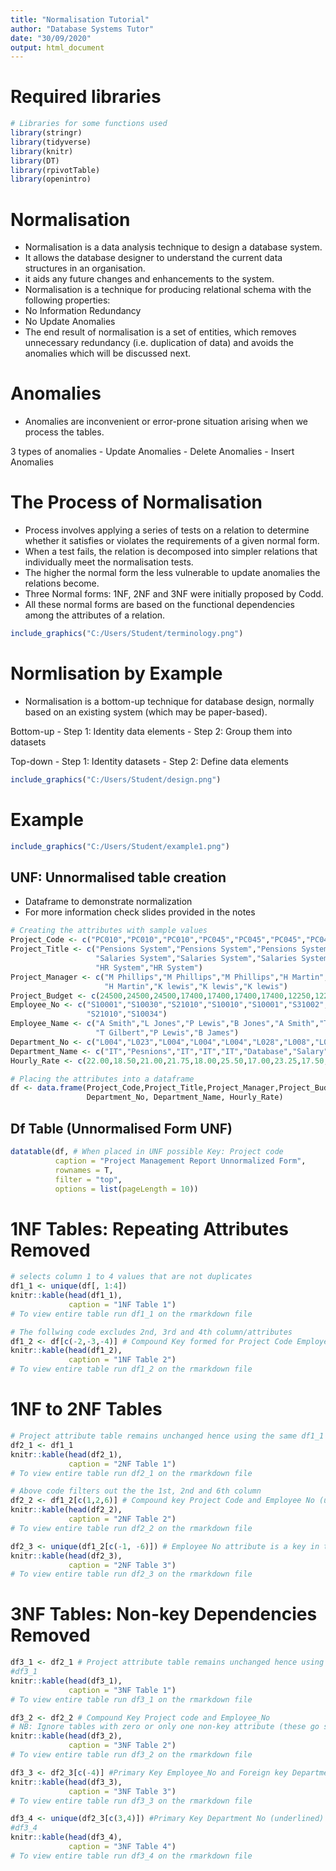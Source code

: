 ```yaml
---
title: "Normalisation Tutorial"
author: "Database Systems Tutor"
date: "30/09/2020"
output: html_document
---
```


# Required libraries 
```r
# Libraries for some functions used 
library(stringr)
library(tidyverse)
library(knitr)
library(DT)
library(rpivotTable)
library(openintro)
```

# Normalisation 
- Normalisation is a data analysis technique to design a database system. 
- It allows the database designer to understand the current data structures in an organisation. 
- it aids any future changes and enhancements to the system.
- Normalisation is a technique for producing relational schema with the following properties:
- No Information Redundancy
- No Update Anomalies
- The end result of normalisation is a set of entities, which removes unnecessary redundancy (i.e. duplication of data) and    avoids the anomalies which will be discussed next.

# Anomalies 
- Anomalies are inconvenient or error-prone situation arising when we process the tables. 

3 types of anomalies
- Update Anomalies 
- Delete Anomalies 
- Insert Anomalies

# The Process of Normalisation 
- Process involves applying a series of tests on a relation to determine whether it satisfies or violates the requirements of a   given normal form.
- When a test fails, the relation is decomposed into simpler relations that individually meet the normalisation tests.
- The higher the normal form the less vulnerable to update anomalies the relations become.
- Three Normal forms: 1NF, 2NF and 3NF were initially proposed by Codd.
- All these normal forms are based on the functional dependencies among the attributes of a relation.


```r
include_graphics("C:/Users/Student/terminology.png")
```

# Normlisation by Example 
- Normalisation is a bottom-up technique for database design, normally based on an existing system (which may be paper-based). 

Bottom-up
- Step 1: Identity data elements 
- Step 2: Group them into datasets
    
Top-down 
- Step 1: Identity datasets
- Step 2: Define data elements


```r
include_graphics("C:/Users/Student/design.png")
```

# Example 
```r
include_graphics("C:/Users/Student/example1.png")
```
## UNF: Unnormalised table creation 
- Dataframe to demonstrate normalization
- For more information check slides provided in the notes 
```r
# Creating the attributes with sample values 
Project_Code <- c("PC010","PC010","PC010","PC045","PC045","PC045","PC045","PC064","PC064","PC064")
Project_Title <- c("Pensions System","Pensions System","Pensions System","Salaries System",
                   "Salaries System","Salaries System","Salaries System","HR System",
                   "HR System","HR System")
Project_Manager <- c("M Phillips","M Phillips","M Phillips","H Martin","H Martin","H Martin",
                     "H Martin","K lewis","K lewis","K lewis")
Project_Budget <- c(24500,24500,24500,17400,17400,17400,17400,12250,12250,12250)
Employee_No <- c("S10001","S10030","S21010","S10010","S10001","S31002","S13210","S31002",
                 "S21010","S10034")
Employee_Name <- c("A Smith","L Jones","P Lewis","B Jones","A Smith","T Gilbert","W Richards",
                   "T Gilbert","P Lewis","B James")
Department_No <- c("L004","L023","L004","L004","L004","L028","L008","L028","L004","L009")
Department_Name <- c("IT","Pesnions","IT","IT","IT","Database","Salary","Database","IT","HR")
Hourly_Rate <- c(22.00,18.50,21.00,21.75,18.00,25.50,17.00,23.25,17.50,16.50)

# Placing the attributes into a dataframe 
df <- data.frame(Project_Code,Project_Title,Project_Manager,Project_Budget,Employee_No,Employee_Name,
                 Department_No, Department_Name, Hourly_Rate)
```

## Df Table (Unnormalised Form UNF)
```r
datatable(df, # When placed in UNF possible Key: Project code
          caption = "Project Management Report Unnormalized Form",
          rownames = T,
          filter = "top",
          options = list(pageLength = 10))
```


# 1NF Tables: Repeating Attributes Removed 
```r
# selects column 1 to 4 values that are not duplicates 
df1_1 <- unique(df[, 1:4])
knitr::kable(head(df1_1),
             caption = "1NF Table 1")
# To view entire table run df1_1 on the rmarkdown file 
```

```r
# The follwing code excludes 2nd, 3rd and 4th column/attributes 
df1_2 <- df[c(-2,-3,-4)] # Compound Key formed for Project Code Employee No
knitr::kable(head(df1_2),
             caption = "1NF Table 2")
# To view entire table run df1_2 on the rmarkdown file 
```

# 1NF to 2NF Tables 
```r
# Project attribute table remains unchanged hence using the same df1_1 table 
df2_1 <- df1_1
knitr::kable(head(df2_1),
             caption = "2NF Table 1")
# To view entire table run df2_1 on the rmarkdown file 
```

```r
# Above code filters out the the 1st, 2nd and 6th column 
df2_2 <- df1_2[c(1,2,6)] # Compound key Project Code and Employee No (underlined)
knitr::kable(head(df2_2),
             caption = "2NF Table 2")
# To view entire table run df2_2 on the rmarkdown file
```

```r
df2_3 <- unique(df1_2[c(-1, -6)]) # Employee No attribute is a key in this table 
knitr::kable(head(df2_3),
             caption = "2NF Table 3")
# To view entire table run df2_3 on the rmarkdown file
```

# 3NF Tables: Non-key Dependencies Removed 
```r
df3_1 <- df2_1 # Project attribute table remains unchanged hence using the same df2_1 table 
#df3_1
knitr::kable(head(df3_1),
             caption = "3NF Table 1")
# To view entire table run df3_1 on the rmarkdown file
```


```r
df3_2 <- df2_2 # Compound Key Project code and Employee_No
# NB: Ignore tables with zero or only one non-key attribute (these go straight to 3NF with no conversion).
knitr::kable(head(df3_2),
             caption = "3NF Table 2")
# To view entire table run df3_2 on the rmarkdown file
```

```r
df3_3 <- df2_3[c(-4)] #Primary Key Employee_No and Foreign key Department No*
knitr::kable(head(df3_3),
             caption = "3NF Table 3")
# To view entire table run df3_3 on the rmarkdown file
```

```r
df3_4 <- unique(df2_3[c(3,4)]) #Primary Key Department No (underlined)
#df3_4
knitr::kable(head(df3_4),
             caption = "3NF Table 4")
# To view entire table run df3_4 on the rmarkdown file
```
